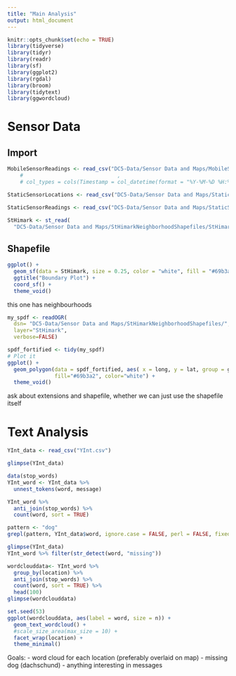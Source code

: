 ```yaml
---
title: "Main Analysis"
output: html_document
---
```


```r
knitr::opts_chunk$set(echo = TRUE)
library(tidyverse)
library(tidyr)
library(readr)
library(sf)
library(ggplot2)
library(rgdal)
library(broom)
library(tidytext)
library(ggwordcloud)

```


# Sensor Data

## Import
```r
MobileSensorReadings <- read_csv("DC5-Data/Sensor Data and Maps/MobileSensorReadings.csv")
    #                              , 
    # col_types = cols(Timestamp = col_datetime(format = "%Y-%M-%D %H:%M:%S\t")))

StaticSensorLocations <- read_csv("DC5-Data/Sensor Data and Maps/StaticSensorLocations.csv")

StaticSensorReadings <- read_csv("DC5-Data/Sensor Data and Maps/StaticSensorReadings.csv")
```

```r
StHimark <- st_read(
  "DC5-Data/Sensor Data and Maps/StHimarkNeighborhoodShapefiles/StHimark.shp")
```



## Shapefile 

```r
ggplot() + 
  geom_sf(data = StHimark, size = 0.25, color = "white", fill = "#69b3a2") + 
  ggtitle("Boundary Plot") + 
  coord_sf() +
  theme_void()
```

this one has neighbourhoods

```r
my_spdf <- readOGR( 
  dsn= "DC5-Data/Sensor Data and Maps/StHimarkNeighborhoodShapefiles/", 
  layer="StHimark",
  verbose=FALSE)

spdf_fortified <- tidy(my_spdf)
# Plot it
ggplot() +
  geom_polygon(data = spdf_fortified, aes( x = long, y = lat, group = group),
               fill="#69b3a2", color="white") +
  theme_void()
```

ask about extensions and shapefile, whether we can just use the shapefile itself 

# Text Analysis

```r
YInt_data <- read_csv("YInt.csv")
```
```r
glimpse(YInt_data)
```

```r
data(stop_words)
YInt_word <- YInt_data %>%
  unnest_tokens(word, message) 

YInt_word %>% 
  anti_join(stop_words) %>% 
  count(word, sort = TRUE)
```
```r
pattern <- "dog"
grepl(pattern, YInt_data$word, ignore.case = FALSE, perl = FALSE, fixed = FALSE, useBytes = FALSE)
```

```r
glimpse(YInt_data)
YInt_word %>% filter(str_detect(word, "missing"))
```

```r
wordclouddata<- YInt_word %>% 
  group_by(location) %>% 
  anti_join(stop_words) %>% 
  count(word, sort = TRUE) %>% 
  head(100)
glimpse(wordclouddata)
```
```r
set.seed(53)
ggplot(wordclouddata, aes(label = word, size = n)) +
  geom_text_wordcloud() +
  #scale_size_area(max_size = 10) +
  facet_wrap(location) +
  theme_minimal()
```

Goals:
- word cloud for each location (preferably overlaid on map)
- missing dog (dachschund)
- anything interesting in messages

